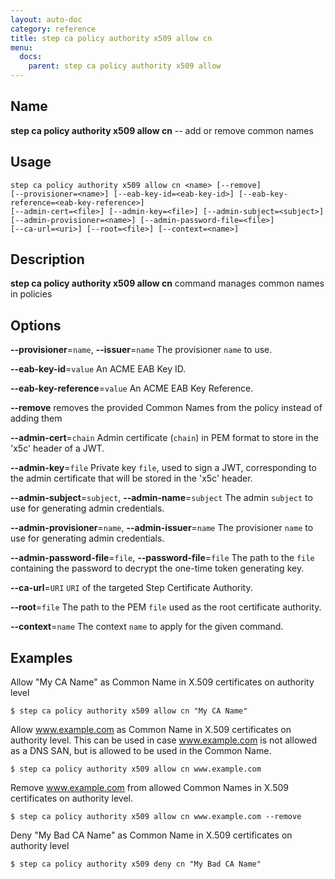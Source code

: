 ```yaml
---
layout: auto-doc
category: reference
title: step ca policy authority x509 allow cn
menu:
  docs:
    parent: step ca policy authority x509 allow
---
```


## Name
**step ca policy authority x509 allow cn** -- add or remove common names

## Usage

```raw
step ca policy authority x509 allow cn <name> [--remove]
[--provisioner=<name>] [--eab-key-id=<eab-key-id>] [--eab-key-reference=<eab-key-reference>]
[--admin-cert=<file>] [--admin-key=<file>] [--admin-subject=<subject>]
[--admin-provisioner=<name>] [--admin-password-file=<file>]
[--ca-url=<uri>] [--root=<file>] [--context=<name>]
```

## Description

**step ca policy authority x509 allow cn** command manages common names in policies

## Options


**--provisioner**=`name`, **--issuer**=`name`
The provisioner `name` to use.

**--eab-key-id**=`value`
An ACME EAB Key ID.

**--eab-key-reference**=`value`
An ACME EAB Key Reference.

**--remove**
removes the provided Common Names from the policy instead of adding them

**--admin-cert**=`chain`
Admin certificate (`chain`) in PEM format to store in the 'x5c' header of a JWT.

**--admin-key**=`file`
Private key `file`, used to sign a JWT, corresponding to the admin certificate that will
be stored in the 'x5c' header.

**--admin-subject**=`subject`, **--admin-name**=`subject`
The admin `subject` to use for generating admin credentials.

**--admin-provisioner**=`name`, **--admin-issuer**=`name`
The provisioner `name` to use for generating admin credentials.

**--admin-password-file**=`file`, **--password-file**=`file`
The path to the `file` containing the password to decrypt the one-time token
generating key.

**--ca-url**=`URI`
`URI` of the targeted Step Certificate Authority.

**--root**=`file`
The path to the PEM `file` used as the root certificate authority.

**--context**=`name`
The context `name` to apply for the given command.

## Examples

Allow "My CA Name" as Common Name in X.509 certificates on authority level
```shell
$ step ca policy authority x509 allow cn "My CA Name"
```

Allow www.example.com as Common Name in X.509 certificates on authority level.
This can be used in case www.example.com is not allowed as a DNS SAN, but is
allowed to be used in the Common Name.
```shell
$ step ca policy authority x509 allow cn www.example.com
```

Remove www.example.com from allowed Common Names in X.509 certificates on authority level.
```shell
$ step ca policy authority x509 allow cn www.example.com --remove
```

Deny "My Bad CA Name" as Common Name in X.509 certificates on authority level
```shell
$ step ca policy authority x509 deny cn "My Bad CA Name"
```

